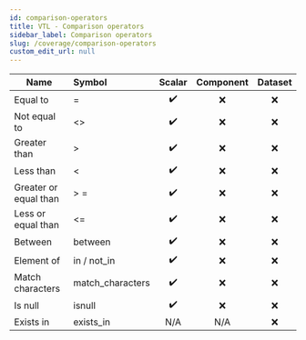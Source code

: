 ```yaml
---
id: comparison-operators
title: VTL - Comparison operators
sidebar_label: Comparison operators
slug: /coverage/comparison-operators
custom_edit_url: null
---
```


| Name                  | Symbol           |       Scalar       | Component | Dataset |
| --------------------- | :--------------- | :----------------: | :-------: | :-----: |
| Equal to              | =                | :heavy_check_mark: |    :x:    |   :x:   |
| Not equal to          | \<\>              | :heavy_check_mark: |    :x:    |   :x:   |
| Greater than          | >                | :heavy_check_mark: |    :x:    |   :x:   |
| Less than             | \<                | :heavy_check_mark: |    :x:    |   :x:   |
| Greater or equal than | > =              | :heavy_check_mark: |    :x:    |   :x:   |
| Less or equal than    | \<=               | :heavy_check_mark: |    :x:    |   :x:   |
| Between               | between          | :heavy_check_mark: |    :x:    |   :x:   |
| Element of            | in / not_in      | :heavy_check_mark: |    :x:    |   :x:   |
| Match characters      | match_characters | :heavy_check_mark: |    :x:    |   :x:   |
| Is null               | isnull           | :heavy_check_mark: |    :x:    |   :x:   |
| Exists in             | exists_in        |        N/A         |    N/A    |   :x:   |
